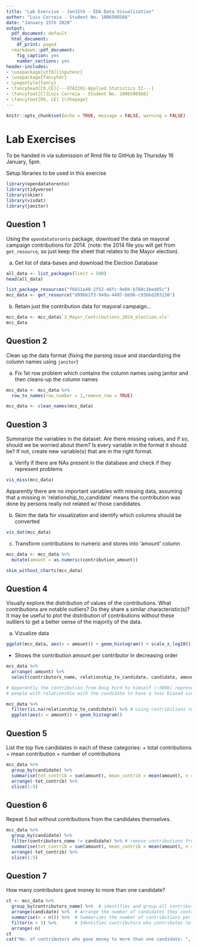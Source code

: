 ---
title: "Lab Exercise - Jan15th - EDA Data Visualization"
author: "Luis Correia - Student No. 1006508566"
date: "January 15th 2020"
output:
  pdf_document: default
  html_document:
    df_print: paged
  rmarkdown::pdf_document:
    fig_caption: yes
    number_sections: yes
header-includes:
- \usepackage[utf8]{inputenc}
- \usepackage{fancyhdr}
- \pagestyle{fancy}
- \fancyhead[CO,CE]{---STA2201-Applied Statistics II---}
- \fancyfoot[C]{Luis Correia - Student No. 1006508566}
- \fancyfoot[RO, LE] {\thepage}
---

```{r setup, include=FALSE}
knitr::opts_chunk$set(echo = TRUE, message = FALSE, warning = FALSE)
```

# Lab Exercises

To be handed in via submission of Rmd file to GitHub by Thursday 16 January, 5pm.

Setup libraries to be used in this exercise

```{r}
library(opendatatoronto)
library(tidyverse)
library(skimr)
library(visdat)
library(janitor)
```


## Question 1

Using the `opendatatoronto` package, download the data on mayoral campaign contributions for 2014. (note: the 2014 file you will get from `get_resource`, so just keep the sheet that relates to the Mayor election).

a. Get list of data-bases and download the Election Database

```{r}
all_data <- list_packages(limit = 500)
head(all_data)

list_package_resources("f6651a40-2f52-46fc-9e04-b760c16edd5c")
mcc_data <- get_resource("d99bb1f3-949a-4497-bb96-c93bbd203130")
```

b. Retain just the contribution data for mayoral campaign...

```{r}
mcc_data <- mcc_data$`2_Mayor_Contributions_2014_election.xls`
mcc_data
```


## Question 2

Clean up the data format (fixing the parsing issue and standardizing the column names using `janitor`)

a. Fix 1st row problem which contains the column names using janitor and then cleans-up the column names

```{r}
mcc_data <- mcc_data %>% 
  row_to_names(row_number = 1,remove_row = TRUE)

mcc_data <- clean_names(mcc_data)

```

## Question 3

Summarize the variables in the dataset. Are there missing values, and if so, should we be worried about them? Is every variable in the format it should be? If not, create new variable(s) that are in the right format.

a. Verify if there are NAs present in the database and check if they represent problems

```{r}
vis_miss(mcc_data)
```

Apparently there are no important variables with missing data, assuming that a missing in 'relationship_to_candidate' means the contribution was done by persons really not related w/ those candidates.

b. Skim the data for visualization and identify which columns should be converted

```{r}
vis_dat(mcc_data)
```

c. Transform contributions to numeric and stores into 'amount' column

```{r}
mcc_data <- mcc_data %>% 
  mutate(amount = as.numeric(contribution_amount))

skim_without_charts(mcc_data)
```


## Question 4

Visually explore the distribution of values of the contributions. What contributions are notable outliers? Do they share a similar characteristic(s)? It may be useful to plot the distribution of contributions without these outliers to get a better sense of the majority of the data.

a. Vizualize data

```{r}
ggplot(mcc_data, aes(x = amount)) + geom_histogram() + scale_x_log10()
```

- Shows the contribution amount per contributor in decreasing order

```{r}
mcc_data %>% 
  arrange(-amount) %>% 
  select(contributors_name, relationship_to_candidate, candidate, amount)
```

```{r}

# Apparently the contribution from Doug Ford to himself (~500k) represent an outlier, lets remove them and those contributions received from
# people with relationshio with the candidate to have a less biased view of external contributions

mcc_data %>% 
  filter(is.na(relationship_to_candidate)) %>% # using contribitions received from people w/ no relationship w/ the candidate, including their own
  ggplot(aes(x = amount)) + geom_histogram() 

```


## Question 5

List the top five candidates in each of these categories:
    + total contributions
    + mean contribution
    + number of contributions
    
```{r}
mcc_data %>% 
  group_by(candidate) %>% 
  summarise(tot_contrib = sum(amount), mean_contrib = mean(amount), n = n()) %>%
  arrange(-tot_contrib) %>% 
  slice(1:5)

```

## Question 6

Repeat 5 but without contributions from the candidates themselves.

```{r}
mcc_data %>% 
  group_by(candidate) %>%
  filter(contributors_name != candidate) %>% # remove contributions from those who contributes to themselves
  summarise(tot_contrib = sum(amount), mean_contrib = mean(amount), n = n()) %>%
  arrange(-tot_contrib) %>% 
  slice(1:5)

```

## Question 7

How many contributors gave money to more than one candidate? 

```{r}
ct <- mcc_data %>% 
  group_by(contributors_name) %>%  # identifies and group all contributors
  arrange(candidate) %>%  # Arrange the number of candidates they contributes for
  summarise(n = n()) %>%  # Summarizes the number of contributions per contributor
  filter(n > 1) %>%       # Identifies contributors who contributes to more than one candidate
  arrange(-n)
ct
cat("No. of contributors who gave money to more than one candidate: ", nrow(ct))
```
